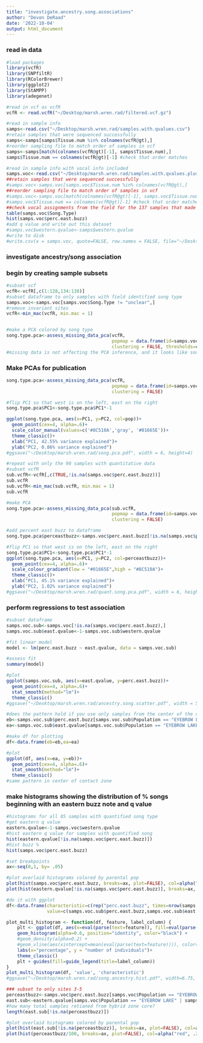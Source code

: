 ```yaml
---
title: "investigate.ancestry.song.associations"
author: "Devon DeRaad"
date: '2022-10-04'
output: html_document
---
```


### read in data
```r
#load packages
library(vcfR)
library(SNPfiltR)
library(RColorBrewer)
library(ggplot2)
library(StAMPP)
library(adegenet)

#read in vcf as vcfR
vcfR <- read.vcfR("~/Desktop/marsh.wren.rad/filtered.vcf.gz")

#read in sample info
samps<-read.csv("~/Desktop/marsh.wren.rad/samples.with.qvalues.csv")
#retain samples that were sequenced successfully
samps<-samps[samps$Tissue.num %in% colnames(vcfR@gt),]
#reorder sampling file to match order of samples in vcf
samps<-samps[match(colnames(vcfR@gt)[-1], samps$Tissue.num),]
samps$Tissue.num == colnames(vcfR@gt)[-1] #check that order matches

#read in sample info with vocal info included
samps.voc<-read.csv("~/Desktop/marsh.wren.rad/samples.with.qvalues.plus.song.info.csv")
##retain samples that were sequenced successfully
#samps.voc<-samps.voc[samps.voc$Tissue.num %in% colnames(vcfR@gt),]
##reorder sampling file to match order of samples in vcf
#samps.voc<-samps.voc[match(colnames(vcfR@gt)[-1], samps.voc$Tissue.num),]
#samps.voc$Tissue.num == colnames(vcfR@gt)[-1] #check that order matches
##check vocal assignments from the field for the 137 samples that made it through filtering
table(samps.voc$Song.Type)
hist(samps.voc$perc.east.buzz)
#add q value and write out this dataset
#samps.voc$western.qvalue<-samps$western.qvalue
#write to disk
#write.csv(x = samps.voc, quote=FALSE, row.names = FALSE, file="~/Desktop/marsh.wren.rad/samples.with.qvalues.plus.song.info.csv")
```

### investigate ancestry/song association
### begin by creating sample subsets
```r
#subset vcf
vcfR<-vcfR[,c(1:128,134:138)]
#subset dataframe to only samples with field identified song type
samps.voc<-samps.voc[samps.voc$Song.Type != "unclear",]
#remove invariant sites
vcfR<-min_mac(vcfR, min.mac = 1)


#make a PCA colored by song type
song.type.pca<-assess_missing_data_pca(vcfR,
                                       popmap = data.frame(id=samps.voc$Tissue.num, pop=samps.voc$Song.Type),
                                       clustering = FALSE, thresholds=c(0,.95))
#missing data is not affecting the PCA inference, and it looks like song learning is potentially bidirectional (western songs > introgressing directionally into eastern birds but not vice versa)
```

### Make PCAs for publication
```r
song.type.pca<-assess_missing_data_pca(vcfR,
                                       popmap = data.frame(id=samps.voc$Tissue.num, pop=samps.voc$Song.Type),
                                       clustering = FALSE)

#flip PC1 so that west is on the left, east on the right
song.type.pca$PC1<-song.type.pca$PC1*-1

ggplot(song.type.pca, aes(x=PC1, y=PC2, col=pop))+
  geom_point(cex=4, alpha=.6)+
  scale_color_manual(values=c('#8C510A','gray', '#01665E'))+
  theme_classic()+
  xlab("PC1, 42.55% variance explained")+
  ylab("PC2, 0.86% variance explained")
#ggsave("~/Desktop/marsh.wren.rad/song.pca.pdf", width = 6, height=4)

#repeat with only the 90 samples with quantitative data
#subset vcfR
sub.vcfR<-vcfR[,c(TRUE,!is.na(samps.voc$perc.east.buzz))]
sub.vcfR
sub.vcfR<-min_mac(sub.vcfR, min.mac = 1)
sub.vcfR

#make PCA
song.type.pca<-assess_missing_data_pca(sub.vcfR,
                                       popmap = data.frame(id=samps.voc$Tissue.num[!is.na(samps.voc$perc.east.buzz)], pop=samps.voc$Song.Type[!is.na(samps.voc$perc.east.buzz)]),
                                       clustering = FALSE)

#add percent east buzz to dataframe
song.type.pca$perceastbuzz<-samps.voc$perc.east.buzz[!is.na(samps.voc$perc.east.buzz)]

#flip PC1 so that west is on the left, east on the right
song.type.pca$PC1<-song.type.pca$PC1*-1
ggplot(song.type.pca, aes(x=PC1, y=PC2, col=perceastbuzz))+
  geom_point(cex=4, alpha=.6)+
  scale_colour_gradient(low = "#01665E",high = "#8C510A")+
  theme_classic()+
  xlab("PC1, 45.1% variance explained")+
  ylab("PC2, 1.02% variance explained")
#ggsave("~/Desktop/marsh.wren.rad/quant.song.pca.pdf", width = 6, height=4)
```

### perform regressions to test association
```r
#subset dataframe
samps.voc.sub<-samps.voc[!is.na(samps.voc$perc.east.buzz),]
samps.voc.sub$east.qvalue<-1-samps.voc.sub$western.qvalue

#fit linear model
model <- lm(perc.east.buzz ~ east.qvalue, data = samps.voc.sub)

#assess fit
summary(model)

#plot
ggplot(samps.voc.sub, aes(x=east.qvalue, y=perc.east.buzz))+
  geom_point(cex=4, alpha=.6)+
  stat_smooth(method="lm")+
  theme_classic()
#ggsave("~/Desktop/marsh.wren.rad/ancestry.song.scatter.pdf", width = 5.2, height=4)

#does the pattern hold if you use only samples from the center of the contact zone?
eb<-samps.voc.sub$perc.east.buzz[samps.voc.sub$Population == "EYEBROW LAKE" | samps.voc.sub$Population == "NICOLLE FLATS" | samps.voc.sub$Population == "CHAPLIN"]
ea<-samps.voc.sub$east.qvalue[samps.voc.sub$Population == "EYEBROW LAKE" | samps.voc.sub$Population == "NICOLLE FLATS" | samps.voc.sub$Population == "CHAPLIN"]

#make df for plotting
df<-data.frame(eb=eb,ea=ea)

#plot
ggplot(df, aes(x=ea, y=eb))+
  geom_point(cex=4, alpha=.6)+
  stat_smooth(method="lm")+
  theme_classic()
#same pattern in center of contact zone
```




### make histograms showing the distribution of % songs beginning with an eastern buzz note and q value
```r
#histograms for all 85 samples with quantified song type
#get eastern q value
eastern.qvalue<-1-samps.voc$western.qvalue
#hist eastern q value for samples with quantified song
hist(eastern.qvalue[!is.na(samps.voc$perc.east.buzz)])
#hist buzz %
hist(samps.voc$perc.east.buzz)

#set breakpoints
ax<-seq(0,1, by= .05)

#plot overlaid histograms colored by parental pop
plot(hist(samps.voc$perc.east.buzz, breaks=ax, plot=FALSE), col=alpha("red", .2))
plot(hist(eastern.qvalue[!is.na(samps.voc$perc.east.buzz)], breaks=ax, plot=FALSE), col=alpha("blue", .2), add=TRUE)

#do it with ggplot
df<-data.frame(characteristic=c(rep("perc.east.buzz", times=nrow(samps.voc.sub)), rep("eastern.qvalue", times=nrow(samps.voc.sub))),
               value=c(samps.voc.sub$perc.east.buzz,samps.voc.sub$east.qvalue))

plot_multi_histogram <- function(df, feature, label_column) {
    plt <- ggplot(df, aes(x=eval(parse(text=feature)), fill=eval(parse(text=label_column)))) +
    geom_histogram(alpha=0.6, position="identity", color="black") +
    #geom_density(alpha=0.2) +
    #geom_vline(aes(xintercept=mean(eval(parse(text=feature)))), color="black", linetype="dashed", size=1) +
    labs(x="percentage", y = "number of individuals")+
    theme_classic()
    plt + guides(fill=guide_legend(title=label_column))
}
plot_multi_histogram(df, 'value', 'characteristic')
#ggsave("~/Desktop/marsh.wren.rad/song.ancestry.hist.pdf", width=6.75, height=4)

### subset to only sites 3-5
perceastbuzz<-samps.voc$perc.east.buzz[samps.voc$Population == "EYEBROW LAKE" | samps.voc$Population == "NICOLLE FLATS" | samps.voc$Population == "CHAPLIN"]
east.sub<-eastern.qvalue[samps.voc$Population == "EYEBROW LAKE" | samps.voc$Population == "NICOLLE FLATS" | samps.voc$Population == "CHAPLIN"]
#how many total samples retianed from hybrid zone core?
length(east.sub[!is.na(perceastbuzz)])

#plot overlaid histograms colored by parental pop
plot(hist(east.sub[!is.na(perceastbuzz)], breaks=ax, plot=FALSE), col=alpha("blue", .2))
plot(hist(perceastbuzz/100, breaks=ax, plot=FALSE), col=alpha("red", .2), add=TRUE)
```

